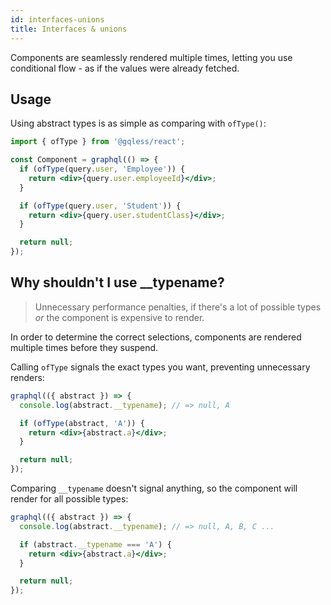 ```yaml
---
id: interfaces-unions
title: Interfaces & unions
---
```


Components are seamlessly rendered multiple times, letting you use conditional flow - as if the values were already fetched.

## Usage

Using abstract types is as simple as comparing with `ofType()`:

```jsx
import { ofType } from '@gqless/react';

const Component = graphql(() => {
  if (ofType(query.user, 'Employee')) {
    return <div>{query.user.employeeId}</div>;
  }

  if (ofType(query.user, 'Student')) {
    return <div>{query.user.studentClass}</div>;
  }

  return null;
});
```

## Why shouldn't I use \_\_typename?

> Unnecessary performance penalties, if there's a lot of possible types _or_ the component is expensive to render.

In order to determine the correct selections, components are rendered multiple times before they suspend.

Calling `ofType` signals the exact types you want, preventing unnecessary renders:

```jsx
graphql(({ abstract }) => {
  console.log(abstract.__typename); // => null, A

  if (ofType(abstract, 'A')) {
    return <div>{abstract.a}</div>;
  }

  return null;
});
```

Comparing `__typename` doesn't signal anything, so the component will render for all possible types:

```jsx
graphql(({ abstract }) => {
  console.log(abstract.__typename); // => null, A, B, C ...

  if (abstract.__typename === 'A') {
    return <div>{abstract.a}</div>;
  }

  return null;
});
```
